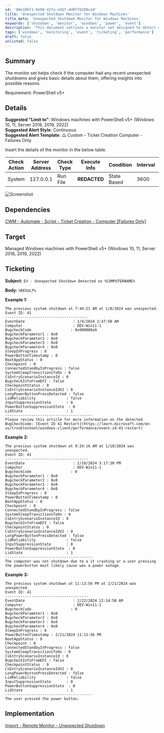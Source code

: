 ```yaml
---
id: '80e10bf1-9e98-427a-a5bf-dd8ffb208ce8'
title: 'Unexpected Shutdown Monitor for Windows Machines'
title_meta: 'Unexpected Shutdown Monitor for Windows Machines'
keywords: ['shutdown', 'monitor', 'windows', 'power', 'event']
description: 'This document outlines a monitor set designed to detect unexpected shutdowns on Windows machines running PowerShell v5 or higher. It provides detailed insights into the shutdown events, including potential causes and ticketing information for alerts.'
tags: ['windows', 'monitoring', 'event', 'ticketing', 'performance']
draft: false
unlisted: false
---
```

## Summary

The monitor set helps check if the computer had any recent unexpected shutdowns and gives basic details about them, offering insights into possible reasons.

Requirement: PowerShell v5+

## Details

**Suggested "Limit to"**: Windows machines with PowerShell v5+ (Windows 10, 11, Server 2016, 2019, 2022)  
**Suggested Alert Style**: Continuous  
**Suggested Alert Template**: △ Custom - Ticket Creation Computer - Failures Only  

Insert the details of the monitor in the below table.

| Check Action | Server Address | Check Type | Execute Info | Condition | Interval | Result |
|--------------|----------------|------------|---------------|-----------|----------|--------|
| System       | 127.0.0.1      | Run File   | **REDACTED**  | State Based| 3600     | \<Screenshot Below> |

![Screenshot](../../../static/img/Unexpected-Shutdown/image_1.png)

## Dependencies

[CWM - Automate - Script - Ticket Creation - Computer [Failures Only]](https://proval.itglue.com/DOC-5078775-13459854)

## Target

Managed Windows machines with PowerShell v5+ (Windows 10, 11, Server 2016, 2019, 2022)

## Ticketing

**Subject:** `EV - Unexpected Shutdown Detected on %COMPUTERNAME%`

**Body:** `%RESULT%`

**Example 1:**

```
The previous system shutdown at 7:44:21 AM at ‎1/‎8/‎2024 was unexpected.
Event ID: 41
--------------------------------------
EventDate                      : 1/9/2024 2:47:50 AM
Computer                       : DEV-Win11-1
BugcheckCode                  : 0x000000a9
BugcheckParameter1 : 0x0
BugcheckParameter2 : 0x0
BugcheckParameter3 : 0x0
BugcheckParameter4 : 0x0
SleepInProgress : 0
PowerButtonTimestamp : 0
BootAppStatus : 0
Checkpoint : 0
ConnectedStandbyInProgress : false
SystemSleepTransitionsToOn : 0
CsEntryScenarioInstanceId : 0
BugcheckInfoFromEFI : false
CheckpointStatus : 0
CsEntryScenarioInstanceIdV2 : 0
LongPowerButtonPressDetected : false
LidReliability              : false
InputSuppressionState       : 0
PowerButtonSuppressionState  : 0
LidState                    : 1
----------------------------------------
Please review this article for more information on the detected BugCheckCode: [Event ID 41 Restart](https://learn.microsoft.com/en-us/troubleshoot/windows-client/performance/event-id-41-restart)
```

**Example 2:**

```
The previous system shutdown at 9:24:16 AM at ‎1/‎10/‎2024 was unexpected.
Event ID: 41
--------------------------------------
EventDate                      : 1/10/2024 3:17:30 PM
Computer                       : DEV-Win11-1
BugcheckCode                  : 0
BugcheckParameter1 : 0x0
BugcheckParameter2 : 0x0
BugcheckParameter3 : 0x0
BugcheckParameter4 : 0x0
SleepInProgress : 0
PowerButtonTimestamp : 0
BootAppStatus : 0
Checkpoint : 0
ConnectedStandbyInProgress : false
SystemSleepTransitionsToOn : 0
CsEntryScenarioInstanceId : 0
BugcheckInfoFromEFI : false
CheckpointStatus : 0
CsEntryScenarioInstanceIdV2 : 0
LongPowerButtonPressDetected : false
LidReliability              : false
InputSuppressionState       : 0
PowerButtonSuppressionState  : 0
LidState                    : 1
----------------------------------------
The computer was not shutdown due to a it crashing or a user pressing the powerbutton most likely cause was a power outage.
```

**Example 3:**

```
The previous system shutdown at 11:13:56 PM at ‎2/‎21/‎2024 was unexpected.
Event ID: 41
--------------------------------------
EventDate                      : 2/22/2024 12:14:50 AM
Computer                       : DEV-Win11-1
BugcheckCode                  : 0
BugcheckParameter1 : 0x0
BugcheckParameter2 : 0x0
BugcheckParameter3 : 0x0
BugcheckParameter4 : 0x0
SleepInProgress : 0
PowerButtonTimestamp : 2/21/2024 11:13:56 PM
BootAppStatus : 0
Checkpoint : 0
ConnectedStandbyInProgress : false
SystemSleepTransitionsToOn : 0
CsEntryScenarioInstanceId : 0
BugcheckInfoFromEFI : false
CheckpointStatus : 0
CsEntryScenarioInstanceIdV2 : 0
LongPowerButtonPressDetected : false
LidReliability              : false
InputSuppressionState       : 0
PowerButtonSuppressionState  : 0
LidState                    : 1
----------------------------------------
The user pressed the power button.
```

## Implementation

[Import - Remote Monitor - Unexpected Shutdown](https://proval.itglue.com/DOC-5078775-14936355)












